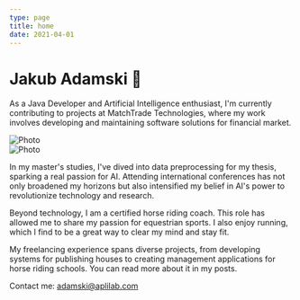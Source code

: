 ```yaml
---
type: page
title: home
date: 2021-04-01
---
```



<h1>Jakub Adamski 👐</h1>

As a Java Developer and Artificial Intelligence enthusiast, I'm currently contributing to projects at MatchTrade Technologies, where my work involves developing and maintaining software solutions for financial market.

<div className="image-container">
    <div>
        <Image
            src="/images/me.jpg"
            alt="Photo"
            width={1405}
            height={1700}
            priority/>
    </div>
    <div className="image-spacer"/>
    <div>
        <Image
            src="/images/horse-jumping.jpg"
            alt="Photo"
            width={1440}
            height={1700}
            priority/>
    </div>
</div>

In my master's studies, I've dived into data preprocessing for my thesis, sparking a real passion for AI. Attending international conferences has not only broadened my horizons but also intensified my belief in AI's power to revolutionize technology and research.

Beyond technology, I am a certified horse riding coach. This role has allowed me to share my passion for equestrian sports. I also enjoy running, which I find to be a great way to clear my mind and stay fit.

<div className="badge-container">
    <LinkBadge link={"https://www.linkedin.com/in/jakub-adamski-07a6961b8/"} image={"/images/Linkedin.png"} width={821} height={214}/>
    <LinkBadge link={"https://github.com/adkuba"} image={"/images/GitHub_Logo.png"} width={884} height={214}/>
</div>

My freelancing experience spans diverse projects, from developing systems for publishing houses to creating management applications for horse riding schools. You can read more about it in my posts.

Contact me: adamski@aplilab.com
